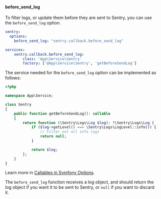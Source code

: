 #### before_send_log

To filter logs, or update them before they are sent to Sentry, you can use the `before_send_log` option.

```yaml {filename:config/packages/sentry.yaml}
sentry:
  options:
    before_send_log: "sentry.callback.before_send_log"

services:
    sentry.callback.before_send_log:
        class: 'App\Service\Sentry'
        factory: ['@App\Service\Sentry', 'getBeforeSendLog']
```

The service needed for the `before_send_log` option can be implemented as follows:

```php {filename:src/Service/Sentry.php}
<?php

namespace App\Service;

class Sentry
{
    public function getBeforeSendLog(): callable
    {
        return function (\Sentry\Logs\Log $log): ?\Sentry\Logs\Log {
            if ($log->getLevel() === \Sentry\Logs\LogLevel::info()) {
                // Filter out all info logs
                return null;
            }

            return $log;
        };
    }
}
```

<Alert>

  Learn more in [Callables in Symfony Options](/platforms/php/guides/symfony/configuration/symfony-options/#callables).

</Alert>

The `before_send_log` function receives a log object, and should return the log object if you want it to be sent to Sentry, or `null` if you want to discard it.
